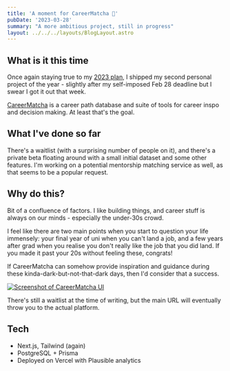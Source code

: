 ```yaml
---
title: 'A moment for CareerMatcha 🍵'
pubDate: '2023-03-28'
summary: "A more ambitious project, still in progress"
layout: ../../../layouts/BlogLayout.astro
---
```


## What is it this time

Once again staying true to my <a class="hover:text-indigo-800 dark:hover:text-yellow-200 no-underline" href="/blog/hello">2023 plan</a>, I shipped my second personal project of the year - slightly after my self-imposed Feb 28 deadline but I swear I got it out that week.

<a class="hover:text-indigo-800 dark:hover:text-yellow-200" href="https://careermatcha.com" target="_blank">CareerMatcha</a> is a career path database and suite of tools for career inspo and decision making. At least that's the goal.


## What I've done so far

There's a waitlist (with a surprising number of people on it), and there's a private beta floating around with a small initial dataset and some other features. I'm working on a potential mentorship matching service as well, as that seems to be a popular request.


## Why do this?

Bit of a confluence of factors. I like building things, and career stuff is always on our minds - especially the under-30s crowd. 

I feel like there are two main points when you start to question your life immensely: your final year of uni when you can't land a job, and a few years after grad when you realise you don't really like the job that you did land. If you made it past your 20s without feeling these, congrats!

If CareerMatcha can somehow provide inspiration and guidance during these kinda-dark-but-not-that-dark days, then I'd consider that a success.

<a href="https://careermatcha.com" target="_blank" rel="hudsonyuen.com">
    <Image
    src={import('./browse-v1.png')}
    alt="Screenshot of CareerMatcha UI"
    />
</a>

There's still a waitlist at the time of writing, but the main URL will eventually throw you to the actual platform.

## Tech
- Next.js, Tailwind (again)
- PostgreSQL + Prisma
- Deployed on Vercel with Plausible analytics